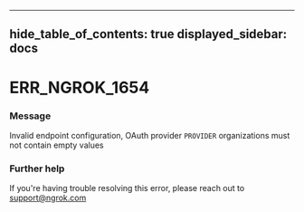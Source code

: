 

---
hide_table_of_contents: true
displayed_sidebar: docs
---


# ERR_NGROK_1654

### Message
Invalid endpoint configuration, OAuth provider `PROVIDER` organizations must not contain empty values

<ErrorDetails />



### Further help
If you're having trouble resolving this error, please reach out to [support@ngrok.com](mailto:support@ngrok.com?subject=Help%20with%20ERR_NGROK_1654)

